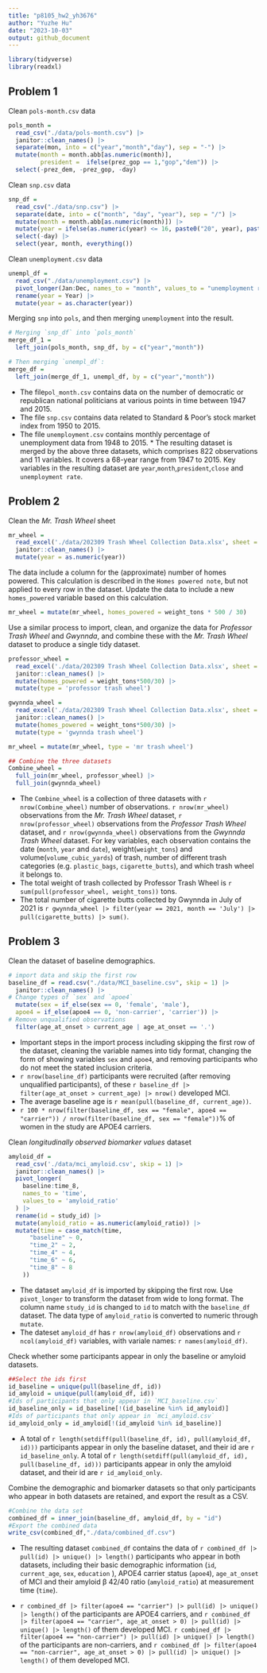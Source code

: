 ```yaml
---
title: "p8105_hw2_yh3676"
author: "Yuzhe Hu"
date: "2023-10-03"
output: github_document
---
```


```r
library(tidyverse)
library(readxl)
```

## Problem 1
Clean `pols-month.csv` data
```r
pols_month = 
  read_csv("./data/pols-month.csv") |>
  janitor::clean_names() |>
  separate(mon, into = c("year","month","day"), sep = "-") |>
  mutate(month = month.abb[as.numeric(month)],
         president =  ifelse(prez_gop == 1,"gop","dem")) |> 
  select(-prez_dem, -prez_gop, -day)
```

Clean `snp.csv` data
```r
snp_df = 
  read_csv("./data/snp.csv") |>
  separate(date, into = c("month", "day", "year"), sep = "/") |>
  mutate(month = month.abb[as.numeric(month)]) |>
  mutate(year = ifelse(as.numeric(year) <= 16, paste0("20", year), paste0("19", year))) |>
  select(-day) |>
  select(year, month, everything())
```

Clean `unemployment.csv` data
```r
unempl_df = 
  read_csv("./data/unemployment.csv") |>
  pivot_longer(Jan:Dec, names_to = "month", values_to = "unemployment rate") |> 
  rename(year = Year) |>
  mutate(year = as.character(year))
```

Merging `snp` into `pols`, and then merging `unemployment` into the result.
```r
# Merging `snp_df` into `pols_month`
merge_df_1 =
  left_join(pols_month, snp_df, by = c("year","month"))

# Then merging `unempl_df`:
merge_df = 
  left_join(merge_df_1, unempl_df, by = c("year","month"))
```

* The file`pol_month.csv` contains data on the number of democratic or republican national politicians at various points in time between 1947 and 2015. 
* The file `snp.csv` contains data related to Standard & Poor’s stock market index from 1950 to 2015. 
* The file `unemployment.csv` contains monthly percentage of unemployment data from 1948 to 2015. * The resulting dataset is merged by the above three datasets, which comprises 822 observations and 11 variables. It covers a 68-year range from 1947 to 2015. Key variables in the resulting dataset are `year`,`month`,`president`,`close` and `unemployment rate`.


## Problem 2
Clean the _Mr. Trash Wheel_ sheet
```r
mr_wheel = 
  read_excel('./data/202309 Trash Wheel Collection Data.xlsx', sheet = 1, range = 'A2:N586') |>
  janitor::clean_names() |>
  mutate(year = as.numeric(year))
```

The data include a column for the (approximate) number of homes powered. This calculation is described in the `Homes powered note`, but not applied to every row in the dataset. Update the data to include a new `homes_powered` variable based on this calculation.

```r
mr_wheel = mutate(mr_wheel, homes_powered = weight_tons * 500 / 30)
```

Use a similar process to import, clean, and organize the data for _Professor Trash Wheel_ and _Gwynnda_, and combine these with the _Mr. Trash Wheel_ dataset to produce a single tidy dataset. 

```r
professor_wheel = 
  read_excel('./data/202309 Trash Wheel Collection Data.xlsx', sheet = 2, range = 'A2:M108') |>
  janitor::clean_names() |>
  mutate(homes_powered = weight_tons*500/30) |>
  mutate(type = 'professor trash wheel')

gwynnda_wheel = 
  read_excel('./data/202309 Trash Wheel Collection Data.xlsx', sheet = 4, range = 'A2:L157') |>
  janitor::clean_names() |>
  mutate(homes_powered = weight_tons*500/30) |>
  mutate(type = 'gwynnda trash wheel')

mr_wheel = mutate(mr_wheel, type = 'mr trash wheel')

## Combine the three datasets
Combine_wheel = 
  full_join(mr_wheel, professor_wheel) |> 
  full_join(gwynnda_wheel)
```

* The `Combine_wheel` is a collection of three datasets with `r nrow(Combine_wheel)` number of observations. `r nrow(mr_wheel)` observations from the _Mr. Trash Wheel_ dataset,  `r nrow(professor_wheel)` observations from the _Professor Trash Wheel_ dataset, and `r nrow(gwynnda_wheel)` observations from the _Gwynnda Trash Wheel_ dataset. For key variables, each observation contains the date (`month`, `year` and `date`), weight(`weight_tons`) and volume(`volume_cubic_yards`) of trash, number of different trash categories (e.g. `plastic_bags`, `cigarette_butts`), and which trash wheel it belongs to.
* The total weight of trash collected by Professor Trash Wheel is `r sum(pull(professor_wheel, weight_tons))` tons. 
* The total number of cigarette butts collected by Gwynnda in July of 2021 is `r gwynnda_wheel |> filter(year == 2021, month == 'July') |> pull(cigarette_butts) |> sum()`.

## Problem 3
Clean the dataset of baseline demographics.
```r
# import data and skip the first row
baseline_df = read.csv("./data/MCI_baseline.csv", skip = 1) |> 
  janitor::clean_names() |> 
# Change types of `sex` and `apoe4`
  mutate(sex = if_else(sex == 0, 'female', 'male'),
  apoe4 = if_else(apoe4 == 0, 'non-carrier', 'carrier')) |> 
# Remove unqualified observations
  filter(age_at_onset > current_age | age_at_onset == '.')
```
* Important steps in the import process including skipping the first row of the dataset, cleaning the variable names into tidy format, changing the form of showing variables `sex` and `apoe4`, and removing participants who do not meet the stated inclusion criteria.
* `r nrow(baseline_df)` participants were recruited (after removing unqualified participants), of these `r baseline_df |> filter(age_at_onset > current_age) |> nrow()` developed MCI.
* The average baseline age is `r mean(pull(baseline_df, current_age))`.
*  `r 100 * nrow(filter(baseline_df, sex == "female", apoe4 == "carrier")) / nrow(filter(baseline_df, sex == "female"))`% of women in the study are APOE4 carriers.


Clean _longitudinally observed biomarker values_ dataset
```r
amyloid_df = 
  read_csv('./data/mci_amyloid.csv', skip = 1) |>
  janitor::clean_names() |>
  pivot_longer(
    baseline:time_8,
    names_to = 'time',
    values_to = 'amyloid_ratio'
  ) |>
  rename(id = study_id) |>
  mutate(amyloid_ratio = as.numeric(amyloid_ratio)) |> 
  mutate(time = case_match(time,
      "baseline" ~ 0,
      "time_2" ~ 2,
      "time_4" ~ 4,
      "time_6" ~ 6,
      "time_8" ~ 8
    ))
```
* The dataset `amyloid_df` is imported by skipping the first row. Use `pivot_longer` to transform the dataset from wide to long format. The column name `study_id` is changed to `id` to match with the `baseline_df` dataset. The data type of `amyloid_ratio` is converted to numeric through `mutate`. 
* The dateset `amyloid_df` has `r nrow(amyloid_df)` observations and `r ncol(amyloid_df)` variables, with variale names: `r names(amyloid_df)`.

Check whether some participants appear in only the baseline or amyloid datasets. 
```r
##Select the ids first
id_baseline = unique(pull(baseline_df, id))
id_amyloid = unique(pull(amyloid_df, id))
#Ids of participants that only appear in `MCI_baseline.csv`
id_baseline_only = id_baseline[!(id_baseline %in% id_amyloid)]
#Ids of participants that only appear in `mci_amyloid.csv`
id_amyloid_only = id_amyloid[!(id_amyloid %in% id_baseline)] 
```

* A total of `r length(setdiff(pull(baseline_df, id), pull(amyloid_df, id)))` participants appear in only the baseline dataset, and their id are `r id_baseline_only`. A total of `r length(setdiff(pull(amyloid_df, id), pull(baseline_df, id)))` participants appear in only the amyloid dataset, and their id are `r id_amyloid_only`. 

Combine the demographic and biomarker datasets so that only participants who appear in both datasets are retained, and export the result as a CSV.
```r
#Combine the data set
combined_df = inner_join(baseline_df, amyloid_df, by = "id")
#Export the combined data
write_csv(combined_df,"./data/combined_df.csv")
```
* The resulting dataset `combined_df` contains the data of `r combined_df |> pull(id) |> unique() |> length()` participants who appear in both datasets, including their basic demographic information (`id`,  `current_age`, `sex`, `education` ), APOE4 carrier status (`apoe4`), `age_at_onset` of MCI and their amyloid β 42/40 ratio (`amyloid_ratio`) at measurement time (`time`).

* `r combined_df |> filter(apoe4 == "carrier") |> pull(id) |> unique() |> length()` of the participants are APOE4 carriers, and `r combined_df |> filter(apoe4 == "carrier", age_at_onset > 0) |> pull(id) |> unique() |> length()` of them developed MCI. `r combined_df |> filter(apoe4 == "non-carrier") |> pull(id) |> unique() |> length()` of the participants are non-carriers, and `r combined_df |> filter(apoe4 == "non-carrier", age_at_onset > 0) |> pull(id) |> unique() |> length()` of them developed MCI.





